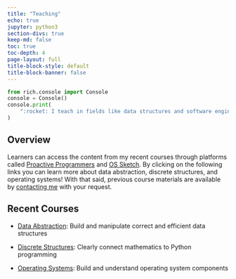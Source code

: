 ```yaml
---
title: "Teaching"
echo: true
jupyter: python3
section-divs: true
keep-md: false
toc: true
toc-depth: 4
page-layout: full
title-block-style: default
title-block-banner: false
---
```


```python
from rich.console import Console
console = Console()
console.print(
    ":rocket: I teach in fields like data structures and software engineering!"
)
```

## Overview

Learners can access the content from my recent courses through platforms called
[Proactive Programmers](https://proactiveprogrammers.com/) and [OS
Sketch](https://www.os-sketch.com/). By clicking on the following links you can
learn more about data abstraction, discrete structures, and operating systems!
With that said, previous course materials are available by [contacting
me](/contact/) with your request.

## Recent Courses

- [Data
  Abstraction](https://proactiveprogrammers.com/data-abstraction/introduction-data-abstraction/):
  Build and manipulate correct and efficient data structures

- [Discrete
  Structures](https://proactiveprogrammers.com/discrete-structures/introduction-discrete-structures/):
  Clearly connect mathematics to Python programming

- [Operating Systems](https://www.os-sketch.com/): Build and understand operating system components

